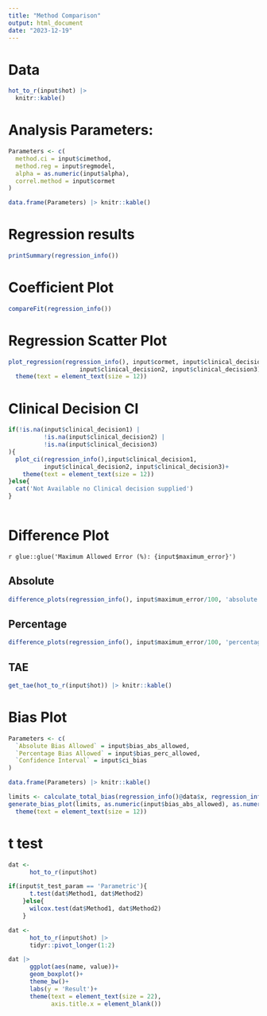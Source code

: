 ```yaml
---
title: "Method Comparison"
output: html_document
date: "2023-12-19"
---
```


# Data
```r
hot_to_r(input$hot) |> 
  knitr::kable()
```

# Analysis Parameters:
```r
Parameters <- c(
  method.ci = input$cimethod, 
  method.reg = input$regmodel, 
  alpha = as.numeric(input$alpha),
  correl.method = input$cormet
)

data.frame(Parameters) |> knitr::kable()
```

# Regression results
```r
printSummary(regression_info())
```

# Coefficient Plot
```r
compareFit(regression_info())
```


# Regression Scatter Plot
```r
plot_regression(regression_info(), input$cormet, input$clinical_decision1, 
                    input$clinical_decision2, input$clinical_decision3) +
  theme(text = element_text(size = 12))
```

# Clinical Decision CI
```r
if(!is.na(input$clinical_decision1) | 
          !is.na(input$clinical_decision2) |
          !is.na(input$clinical_decision3)
){
  plot_ci(regression_info(),input$clinical_decision1,   
          input$clinical_decision2, input$clinical_decision3)+
    theme(text = element_text(size = 12))
}else{
  cat('Not Available no Clinical decision supplied')
}
            
```

# Difference Plot

`r glue::glue('Maximum Allowed Error (%): {input$maximum_error}')`

## Absolute
```r
difference_plots(regression_info(), input$maximum_error/100, 'absolute', font_size = 12)
```

## Percentage
```r
difference_plots(regression_info(), input$maximum_error/100, 'percentage', font_size = 12)
```

## TAE
```r
get_tae(hot_to_r(input$hot)) |> knitr::kable()
```

# Bias Plot
```r
Parameters <- c(
  `Absolute Bias Allowed` = input$bias_abs_allowed, 
  `Percentage Bias Allowed` = input$bias_perc_allowed, 
  `Confidence Interval` = input$ci_bias
)

data.frame(Parameters) |> knitr::kable()
```


```r
limits <- calculate_total_bias(regression_info()@data$x, regression_info()@data$y, alpha = 1-as.numeric(input$ci_bias)/100)
generate_bias_plot(limits, as.numeric(input$bias_abs_allowed), as.numeric(input$bias_perc_allowed)/100) +
  theme(text = element_text(size = 12))
```

# t test
```r
dat <- 
      hot_to_r(input$hot)

if(input$t_test_param == 'Parametric'){
      t.test(dat$Method1, dat$Method2)
    }else{
      wilcox.test(dat$Method1, dat$Method2)
    }
```

```r
dat <- 
      hot_to_r(input$hot) |> 
      tidyr::pivot_longer(1:2)

dat |> 
      ggplot(aes(name, value))+
      geom_boxplot()+
      theme_bw()+
      labs(y = 'Result')+
      theme(text = element_text(size = 22),
            axis.title.x = element_blank())
```






